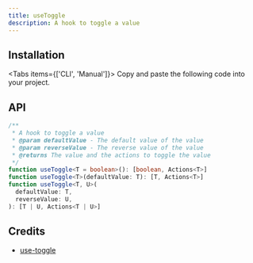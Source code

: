 ```yaml
---
title: useToggle
description: A hook to toggle a value
---
```


## Installation

<Tabs items={['CLI', 'Manual']}>
  <Tab>
    <InstallCLI value='use-toggle' />
  </Tab>
  <Tab>
    Copy and paste the following code into your project.
    <RegistrySourceCode value='use-toggle' />
  </Tab>
</Tabs>

## API

```ts
/**
 * A hook to toggle a value
 * @param defaultValue - The default value of the value
 * @param reverseValue - The reverse value of the value
 * @returns The value and the actions to toggle the value
 */
function useToggle<T = boolean>(): [boolean, Actions<T>]
function useToggle<T>(defaultValue: T): [T, Actions<T>]
function useToggle<T, U>(
  defaultValue: T,
  reverseValue: U,
): [T | U, Actions<T | U>]
```

## Credits

- [use-toggle](https://github.com/Andarist/use-toggle)
